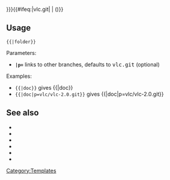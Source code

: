 <includeonly><span class="plainlinks folder-icon">{{Git link|p={{{p|vlc.git}}}|a=tree|f={{{1|}}}|hb=HEAD|l={{{l|{{{1|}}}}}}}}{{#ifeq:{{{p|vlc.git}}}|vlc.git| |&#32;({{{p}}})}}</span></includeonly><noinclude>

== Usage ==
 <code>{{{{PAGENAME}}|<nowiki>folder}}</nowiki></code>

Parameters:
* '''<code><nowiki>|p=</nowiki></code>''' links to other branches, defaults to <samp>vlc.git</samp> (optional)

Examples:
* <code>{{{{PAGENAME}}|<nowiki>doc}}</nowiki></code> gives {{{{PAGENAME}}|doc}}
* <code>{{{{PAGENAME}}|<nowiki>doc|p=vlc/vlc-2.0.git}}</nowiki></code> gives {{{{PAGENAME}}|doc|p=vlc/vlc-2.0.git}}

== See also ==
* {{tl|Commit}}
* {{tl|Commitdiff}}
* {{tl|File}}
* {{tl|SVNSourceFile}}
* {{tl|VLCSourceFile}}
* {{tl|VLCSourceFolder}}

[[Category:Templates]]
</noinclude>